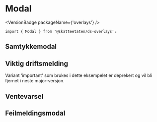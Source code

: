 
<Meta of={ModalStories} />

# Modal

<VersionBadge packageName={'overlays'} />

<DocIntro
  name="Modal"
  url="https://www.skatteetaten.no/stilogtone/designsystemet/komponenter/modal/"
/>

<Primary />

```tsx
import { Modal } from '@skatteetaten/ds-overlays';
```

<Controls />

## Samtykkemodal

<Canvas of={ModalStories.Samtykkemodal} />

## Viktig driftsmelding

Variant 'important' som brukes i dette eksempelet er deprekert og vil bli fjernet i neste major-versjon.

<Canvas of={ModalStories.ViktigMelding} />

## Ventevarsel

<Canvas of={ModalStories.Ventevarsel} />

## Feilmeldingsmodal

<Canvas of={ModalStories.Feilmeldingsmodal} />
